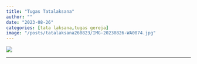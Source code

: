 ```yaml
---
title: "Tugas Tatalaksana"
author: ""
date: "2023-08-26"
categories: [tata laksana,tugas gereja]
image: "/posts/tatalaksana260823/IMG-20230826-WA0074.jpg"
---
```


![](/posts/tatalaksana260823/IMG-20230826-WA0074.jpg)

------------------------------------------------------------------------
